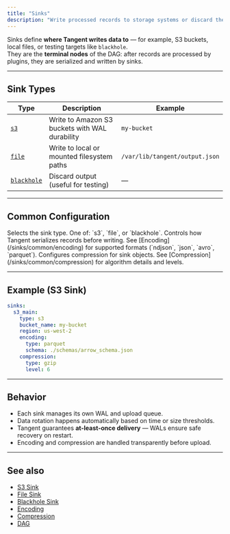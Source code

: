 ```yaml
---
title: "Sinks"
description: "Write processed records to storage systems or discard them."
---
```


Sinks define **where Tangent writes data to** — for example, S3 buckets, local files, or testing targets like `blackhole`.  
They are the **terminal nodes** of the DAG: after records are processed by plugins, they are serialized and written by sinks.

---

## Sink Types

| Type | Description | Example |
|------|--------------|----------|
| [`s3`](/sinks/s3) | Write to Amazon S3 buckets with WAL durability | `my-bucket` |
| [`file`](/sinks/file) | Write to local or mounted filesystem paths | `/var/lib/tangent/output.json` |
| [`blackhole`](/sinks/blackhole) | Discard output (useful for testing) | — |

---

## Common Configuration

<ParamField path="type" type="string" required>
Selects the sink type.  
One of: `s3`, `file`, or `blackhole`.
</ParamField>

<ParamField path="encoding" type="object">
Controls how Tangent serializes records before writing.  
See [Encoding](/sinks/common/encoding) for supported formats (`ndjson`, `json`, `avro`, `parquet`).
</ParamField>

<ParamField path="compression" type="object">
Configures compression for sink objects.  
See [Compression](/sinks/common/compression) for algorithm details and levels.
</ParamField>

---

## Example (S3 Sink)

```yaml tangent.yaml icon=upload
sinks:
  s3_main:
    type: s3
    bucket_name: my-bucket
    region: us-west-2
    encoding:
      type: parquet
      schema: ./schemas/arrow_schema.json
    compression:
      type: gzip
      level: 6
````

---

## Behavior

* Each sink manages its own WAL and upload queue.
* Data rotation happens automatically based on time or size thresholds.
* Tangent guarantees **at-least-once delivery** — WALs ensure safe recovery on restart.
* Encoding and compression are handled transparently before upload.

---

## See also

* [S3 Sink](/sinks/s3)
* [File Sink](/sinks/file)
* [Blackhole Sink](/sinks/blackhole)
* [Encoding](/sinks/common/encoding)
* [Compression](/sinks/common/compression)
* [DAG](/tangent-yaml#dag)